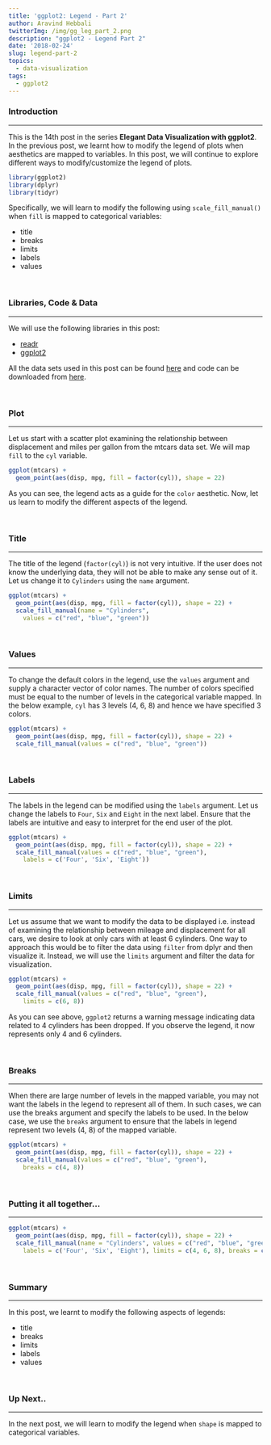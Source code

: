 ```yaml
---
title: 'ggplot2: Legend - Part 2'
author: Aravind Hebbali
twitterImg: /img/gg_leg_part_2.png
description: "ggplot2 - Legend Part 2"
date: '2018-02-24'
slug: legend-part-2
topics:
  - data-visualization
tags:
  - ggplot2
---
```


### Introduction

<hr>

This is the 14th post in the series **Elegant Data Visualization with ggplot2**. 
In the previous post, we learnt how to modify the legend of plots when 
aesthetics are mapped to variables. In this post, we will continue to explore 
different ways to modify/customize the legend of plots.


```r
library(ggplot2)
library(dplyr)
library(tidyr)
```

Specifically, we will learn to modify the following using `scale_fill_manual()` 
when `fill` is mapped to categorical variables:

- title
- breaks
- limits
- labels
- values

<br>

### Libraries, Code & Data

<hr>

We will use the following libraries in this post:

- [readr](http://readr.tidyverse.org/)
- [ggplot2](http://ggplot2.tidyverse.org/)

All the data sets used in this post can be found [here](https://github.com/rsquaredacademy/datasets) and code can be downloaded from [here](https://gist.github.com/rsquaredacademy/ef2b665173cf7cfe17093f3dcb052035).

<br>

### Plot

<hr>

Let us start with a scatter plot examining the relationship between 
displacement and miles per gallon from the mtcars data set. We will map `fill`
to the `cyl` variable. 

```r
ggplot(mtcars) +
  geom_point(aes(disp, mpg, fill = factor(cyl)), shape = 22)
```

As you can see, the legend acts as a guide for the `color` aesthetic. Now, let 
us learn to modify the different aspects of the legend.

<br>

### Title

<hr>

The title of the legend (`factor(cyl)`) is not very intuitive. If the user 
does not know the underlying data, they will not be able to make any sense out 
of it. Let us change it to `Cylinders` using the `name` argument.


```r
ggplot(mtcars) +
  geom_point(aes(disp, mpg, fill = factor(cyl)), shape = 22) +
  scale_fill_manual(name = "Cylinders", 
    values = c("red", "blue", "green"))
```

<br>

### Values

<hr>

To change the default colors in the legend, use the `values` argument and
supply a character vector of color names. The number of colors specified 
must be equal to the number of levels in the categorical variable mapped.
In the below example, `cyl` has 3 levels (4, 6, 8) and hence we have specified
3 colors.

```r
ggplot(mtcars) +
  geom_point(aes(disp, mpg, fill = factor(cyl)), shape = 22) +
  scale_fill_manual(values = c("red", "blue", "green"))
```

<br>

### Labels

<hr>

The labels in the legend can be modified using the `labels` argument. Let us 
change the labels to `Four`, `Six` and `Eight` in the next label. Ensure that
the labels are intuitive and easy to interpret for the end user of the plot.

```r
ggplot(mtcars) +
  geom_point(aes(disp, mpg, fill = factor(cyl)), shape = 22) +
  scale_fill_manual(values = c("red", "blue", "green"),
    labels = c('Four', 'Six', 'Eight'))
```

<br>

### Limits

<hr>

Let us assume that we want to modify the data to be displayed i.e. instead of 
examining the relationship between mileage and displacement for all cars, we 
desire to look at only cars with at least 6 cylinders. One way to approach this
would be to filter the data using `filter` from dplyr and then visualize it. 
Instead, we will use the `limits` argument and filter the data for visualization.

```r
ggplot(mtcars) +
  geom_point(aes(disp, mpg, fill = factor(cyl)), shape = 22) +
  scale_fill_manual(values = c("red", "blue", "green"),
    limits = c(6, 8))
```

As you can see above, `ggplot2` returns a warning message indicating data related
to 4 cylinders has been dropped. If you observe the legend, it now represents 
only 4 and 6 cylinders.

<br>

### Breaks

<hr>

When there are large number of levels in the mapped variable, you may not 
want the labels in the legend to represent all of them. In such cases, we can 
use the breaks argument and specify the labels to be used. In the below case, 
we use the `breaks` argument to ensure that the labels in legend represent 
two levels (4, 8) of the mapped variable.

```r
ggplot(mtcars) +
  geom_point(aes(disp, mpg, fill = factor(cyl)), shape = 22) +
  scale_fill_manual(values = c("red", "blue", "green"),
    breaks = c(4, 8))
```

<br>

### Putting it all together...

<hr>

```r
ggplot(mtcars) +
  geom_point(aes(disp, mpg, fill = factor(cyl)), shape = 22) +
  scale_fill_manual(name = "Cylinders", values = c("red", "blue", "green"),
    labels = c('Four', 'Six', 'Eight'), limits = c(4, 6, 8), breaks = c(4, 6, 8))
```

<br>

### Summary

<hr>

In this post, we learnt to modify the following aspects of legends: 

- title
- breaks
- limits
- labels
- values

<br>

### Up Next..

<hr>

In the next post, we will learn to modify the legend when `shape` is mapped to categorical variables.

<br>


